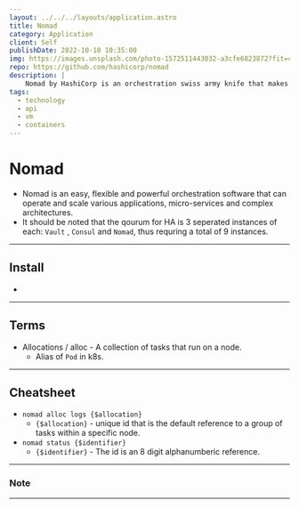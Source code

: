 ```yaml
---
layout: ../../../layouts/application.astro
title: Nomad
category: Application
client: Self
publishDate: 2022-10-10 10:35:00
img: https://images.unsplash.com/photo-1572511443032-a3cfe6823872?fit=crop&w=1400&h=700&q=75
repo: https://github.com/hashicorp/nomad
description: |
    Nomad by HashiCorp is an orchestration swiss army knife that makes container management extremely flexible and easy.
tags:
  - technology
  - api
  - vm
  - containers
---
```


# Nomad
- Nomad is an easy, flexible and powerful orchestration software that can operate and scale various applications, micro-services and complex architectures.
- It should be noted that the qourum for HA is 3 seperated instances of each: `Vault` , `Consul` and `Nomad`, thus requring a total of 9 instances.

* * *

## Install
- 

* * *

## Terms
- Allocations / alloc - A collection of tasks that run on a node. 
    - Alias of `Pod` in k8s.

* * *

## Cheatsheet
- `nomad alloc logs {$allocation}`
    - `{$allocation}` - unique id that is the default reference to a group of tasks within a specific node.
- `nomad status {$identifier}`
    - `{$identifier}` - The id is an 8 digit alphanumberic reference.

* * *
### Note

* * *